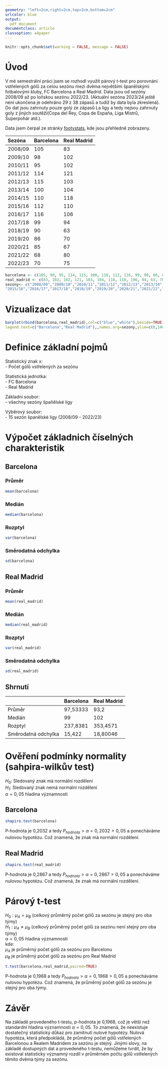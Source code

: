 ```yaml
---
geometry: "left=2cm,right=2cm,top=2cm,bottom=2cm"
urlcolor: blue
output:
  pdf_document
documentclass: article
classoption: a4paper
---
```


```r
knitr::opts_chunk$set(warning = FALSE, message = FALSE) 
```
\setcounter{page}{2}

# Úvod
V mé semestrální práci jsem se rozhodl využít párový t-test pro porovnání vstřelených gólů za celou sezónu
mezi dvěma největšími španělskými fotbalovými kluby, FC Barcelona a Real Madrid.
Data jsou od sezóny 2008/09 až po loňskou sezónu 2022/23. (Aktuální sezóna 2023/24 ještě není ukončena je odehráno 29 z 38 zápasů a tudíž by data byla zkreslená).
Do dat jsou zahrnuty pouze golý ze zápasů La ligy a tedy nejsou zahrnuty goly z jiných soutěží(Copa del Rey, Copa de España, Liga Mistrů, Superpohár atd.).

Data jsem čerpal ze stránky [footystats](https://footystats.org/spain/la-liga/goals-scored-table#), kde jsou přehledně zobrazeny.



| Sezóna | Barcelona | Real Madrid |
|:---|:---|:---|
| 2008/09 | 105 | 83 |
| 2009/10 | 98 | 102 |
| 2010/11 | 95 | 102 |
| 2011/12 | 114 | 121 |
| 2012/13 | 115 | 103 |
| 2013/14 | 100 | 104 |
| 2014/15 | 110 | 118 |
| 2015/16 | 112 | 110 |
| 2016/17 | 116 | 106 |
| 2017/18 | 99 | 94 |
| 2018/19 | 90 | 63 |
| 2019/20 | 86 | 70 |
| 2020/21 | 85 | 67 |
| 2021/22 | 68 | 80 |
| 2022/23 | 70 | 75 |

```r
barcelona <- c(105, 98, 95, 114, 115, 100, 110, 112, 116, 99, 90, 86, 85, 68, 70)
real_madrid <- c(83, 102, 102, 121, 103, 104, 118, 110, 106, 94, 63, 70, 67, 80, 75)
sezony<- c("2008/09","2009/10","2010/11","2011/12","2012/13","2013/14","2014/15",
"2015/16","2016/17","2017/18","2018/19","2019/20","2020/21","2021/22","2022/23")
```

# Vizualizace dat

```r
barplot(rbind(barcelona,real_madrid),col=c("blue","white"),beside=TRUE,
legend.text=c("Barcelona","Real Madrid"),,names.arg=sezony,ylim=c(0,140),cex.names=0.65,las=2)
```
\newpage

# Definice základní pojmů

Statistický znak x:\
- Počet gólů vstřelených za sezónu

Statistická jednotka: \
- FC Barcelona\
- Real Madrid

Základní soubor:\
- všechny sezóny špaňělské ligy 

Výběrový soubor:\
- 15 sezón španělské ligy (2008/09 - 2022/23)

\newpage

# Výpočet základnich číselných charakteristik

## Barcelona

### Průměr
```r
mean(barcelona)
```
### Medián
```r
median(barcelona)
```
### Rozptyl
```r
var(barcelona)
```
### Směrodatná odchylka
```r
sd(barcelona)
```

## Real Madrid

### Průměr
```r
mean(real_madrid)
```
### Medián
```r
median(real_madrid)
```
### Rozptyl
```r
var(real_madrid)
```
### Směrodatná odchylka
```r
sd(real_madrid)
```

## Shrnutí

| | Barcelona | Real Madrid |
|:---|:---|:---|
| Průměr | 97,53333 | 93,2 |
| Medián | 99 | 102 |
| Rozptyl | 237,8381 | 353,4571 |
| Směrodatná odchylka | 15,422 |  18,80046 |

\newpage
    
# Ověření podmínky normality (sahpira-wilkův test)

$H_0:$ Sledovaný znak má normální rozdělení\
$H_1:$ Sledovaný znak nemá normální rozdělení\
$\alpha = 0,05$ hladina významnosti

## Barcelona
```r
shapiro.test(barcelona)
```

P-hodnota je 0,2032 a tedy $P_{hodnota} > \alpha = 0,2032 > 0,05$ a ponecháváme nulovou hypotézu. Což znamená, že znak má normální rozdělení.


## Real Madrid
```r
shapiro.test(real_madrid)
```
P-hodnota je 0,2867 a tedy $P_{hodnota} > \alpha = 0,2867 > 0,05$ a ponecháváme nulovou hypotézu. Což znamená, že znak má normální rozdělení.


# Párový t-test

$H_0: \mu_A = \mu_B$ (celkový průměrný počet gólů za sezónu je stejný pro oba týmy)\
$H_1: \mu_A \neq \mu_B$ (celkový průměrný počet gólů za sezónu není stejný pro oba týmy)\
$\alpha = 0,05$ hladina významnosti\
kde:\
$\mu_A$ je průměrný počet gólů za sezónu pro Barcelonu\
$\mu_B$ je průměrný počet gólů za sezónu pro Real Madrid

```r
t.test(barcelona,real_madrid,paired=TRUE)
```
P-hodnota je 0,1968 a tedy $P_{hodnota} > \alpha = 0,1968 > 0,05$ a ponecháváme nulovou hypotézu. Což znamená, že průměrný počet gólů za sezónu je stejný pro oba týmy.

\newpage

# Závěr

Na základě provedeného t-testu, p-hodnota je 0,1968, což je větší než standardní hladina významnosti $\alpha =0,05$. To znamená, že neexistuje dostatečný statistický důkaz pro zamítnutí nulové hypotézy.
Nulová hypotéza, která předpokládá, že průměrný počet gólů vstřelených Barcelonou a Realem Madridem za sezónu je stejný.
Jinými slovy, na základě dostupných dat a provedeného t-testu, nemůžeme tvrdit, že by existoval statisticky významný rozdíl v průměrném počtu gólů vstřelených těmito dvěma týmy za sezónu. 




